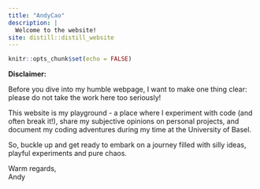 ```yaml
---
title: "AndyCao"
description: |
  Welcome to the website! 
site: distill::distill_website
---
```


```r
knitr::opts_chunk$set(echo = FALSE)

```
**Disclaimer:**   

Before you dive into my humble webpage, I want to make one thing clear: please do not take the work here too seriously!  

This website is my playground - a place where I experiment with code (and often break it!), share my subjective opinions on personal projects, and document my coding adventures during my time at the University of Basel.  

So, buckle up and get ready to embark on a journey filled with silly ideas, playful experiments and pure chaos.  

Warm regards,  
Andy

